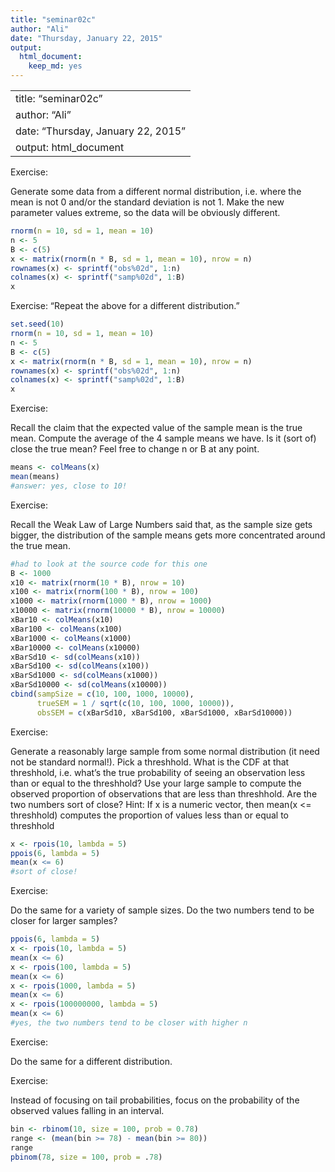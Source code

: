 ```yaml
---
title: "seminar02c"
author: "Ali"
date: "Thursday, January 22, 2015"
output:
  html_document:
    keep_md: yes
---
```


---
title: "seminar02c"
author: "Ali"
date: "Thursday, January 22, 2015"
output: html_document
---
Exercise:

Generate some data from a different normal distribution, i.e. where the mean is not 0 and/or the standard deviation is not 1. Make the new parameter values extreme, so the data will be obviously different.


```r
rnorm(n = 10, sd = 1, mean = 10)
n <- 5
B <- c(5)
x <- matrix(rnorm(n * B, sd = 1, mean = 10), nrow = n)
rownames(x) <- sprintf("obs%02d", 1:n)
colnames(x) <- sprintf("samp%02d", 1:B)
x
```
Exercise:
"Repeat the above for a different distribution."


```r
set.seed(10)
rnorm(n = 10, sd = 1, mean = 10)
n <- 5
B <- c(5)
x <- matrix(rnorm(n * B, sd = 1, mean = 10), nrow = n)
rownames(x) <- sprintf("obs%02d", 1:n)
colnames(x) <- sprintf("samp%02d", 1:B)
x
```

Exercise: 

Recall the claim that the expected value of the sample mean is the true mean. Compute the average of the 4 sample means we have. Is it (sort of) close the true mean? Feel free to change n or B at any point.

```r
means <- colMeans(x)
mean(means) 
#answer: yes, close to 10!
```

Exercise: 

Recall the Weak Law of Large Numbers said that, as the sample size gets bigger, the distribution of the sample means gets more concentrated around the true mean.

```r
#had to look at the source code for this one
B <- 1000
x10 <- matrix(rnorm(10 * B), nrow = 10)
x100 <- matrix(rnorm(100 * B), nrow = 100)
x1000 <- matrix(rnorm(1000 * B), nrow = 1000)
x10000 <- matrix(rnorm(10000 * B), nrow = 10000)
xBar10 <- colMeans(x10)
xBar100 <- colMeans(x100)
xBar1000 <- colMeans(x1000)
xBar10000 <- colMeans(x10000)
xBarSd10 <- sd(colMeans(x10))
xBarSd100 <- sd(colMeans(x100))
xBarSd1000 <- sd(colMeans(x1000))
xBarSd10000 <- sd(colMeans(x10000))
cbind(sampSize = c(10, 100, 1000, 10000),
      trueSEM = 1 / sqrt(c(10, 100, 1000, 10000)),
      obsSEM = c(xBarSd10, xBarSd100, xBarSd1000, xBarSd10000))
```

Exercise: 

Generate a reasonably large sample from some normal distribution (it need not be standard normal!). Pick a threshhold. What is the CDF at that threshhold, i.e. what's the true probability of seeing an observation less than or equal to the threshhold? Use your large sample to compute the observed proportion of observations that are less than threshhold. Are the two numbers sort of close? Hint: If x is a numeric vector, then mean(x <= threshhold) computes the proportion of values less than or equal to threshhold

```r
x <- rpois(10, lambda = 5)
ppois(6, lambda = 5)
mean(x <= 6)
#sort of close!
```

Exercise: 

Do the same for a variety of sample sizes. Do the two numbers tend to be closer for larger samples?

```r
ppois(6, lambda = 5)
x <- rpois(10, lambda = 5)
mean(x <= 6)
x <- rpois(100, lambda = 5)
mean(x <= 6)
x <- rpois(1000, lambda = 5)
mean(x <= 6)
x <- rpois(100000000, lambda = 5)
mean(x <= 6)
#yes, the two numbers tend to be closer with higher n
```
Exercise: 

Do the same for a different distribution.

Exercise: 

Instead of focusing on tail probabilities, focus on the probability of the observed values falling in an interval.

```r
bin <- rbinom(10, size = 100, prob = 0.78)
range <- (mean(bin >= 78) - mean(bin >= 80))
range
pbinom(78, size = 100, prob = .78)

```

